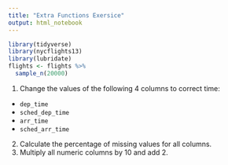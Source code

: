 ```yaml
---
title: "Extra Functions Exersice"
output: html_notebook
---
```


```r
library(tidyverse)
library(nycflights13)
library(lubridate)
flights <- flights %>%
  sample_n(20000)
```

1. Change the values of the following 4 columns to correct time:

  - `dep_time`
  - `sched_dep_time`
  - `arr_time`
  - `sched_arr_time`

2. Calculate the percentage of missing values for all columns.
3. Multiply all numeric columns by 10 and add 2.
